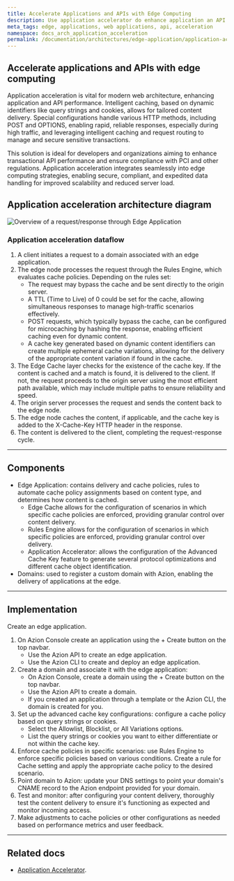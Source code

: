 ```yaml
---
title: Accelerate Applications and APIs with Edge Computing
description: Use application accelerator do enhance application an API performance.
meta_tags: edge, applications, web applications, api, acceleration
namespace: docs_arch_application_acceleration
permalink: /documentation/architectures/edge-application/application-acceleration/
---
```


## Accelerate applications and APIs with edge computing

Application acceleration is vital for modern web architecture, enhancing application and API performance. Intelligent caching, based on dynamic identifiers like query strings and cookies, allows for tailored content delivery. Special configurations handle various HTTP methods, including POST and OPTIONS, enabling rapid, reliable responses, especially during high traffic, and leveraging intelligent caching and request routing to manage and secure sensitive transactions.

This solution is ideal for developers and organizations aiming to enhance transactional API performance and ensure compliance with PCI and other regulations. Application acceleration integrates seamlessly into edge computing strategies, enabling secure, compliant, and expedited data handling for improved scalability and reduced server load.

## Application acceleration architecture diagram

![Overview of a request/response through Edge Application](/assets/docs/images/uploads/app-acceleration-arch.png)


### Application acceleration dataflow

1. A client initiates a request to a domain associated with an edge application.
2. The edge node processes the request through the Rules Engine, which evaluates cache policies. Depending on the rules set:
    - The request may bypass the cache and be sent directly to the origin server.
    - A TTL (Time to Live) of 0 could be set for the cache, allowing simultaneous responses to manage high-traffic scenarios effectively.
    - POST requests, which typically bypass the cache, can be configured for microcaching by hashing the response, enabling efficient caching even for dynamic content.
    - A cache key generated based on dynamic content identifiers can create multiple ephemeral cache variations, allowing for the delivery of the appropriate content variation if found in the cache.
3. The Edge Cache layer checks for the existence of the cache key. If the content is cached and a match is found, it is delivered to the client. If not, the request proceeds to the origin server using the most efficient path available, which may include multiple paths to ensure reliability and speed.
4. The origin server processes the request and sends the content back to the edge node.
5. The edge node caches the content, if applicable, and the cache key is added to the X-Cache-Key HTTP header in the response.
6. The content is delivered to the client, completing the request-response cycle.

---

## Components
- Edge Application: contains delivery and cache policies, rules to automate cache policy assignments based on content type, and determines how content is cached.
    - Edge Cache allows for the configuration of scenarios in which specific cache policies are enforced, providing granular control over content delivery.
    - Rules Engine allows for the configuration of scenarios in which specific policies are enforced, providing granular control over delivery.
    - Application Accelerator: allows the configuration of the Advanced Cache Key feature to generate several protocol optimizations and different cache object identification.
- Domains: used to register a custom domain with Azion, enabling the delivery of applications at the edge.

---

## Implementation
Create an edge application.
1. On Azion Console create an application using the + Create button on the top navbar.
    - Use the Azion API to create an edge application.
    - Use the Azion CLI to create and deploy an edge application.
2.  Create a domain and associate it with the edge application: 
    - On Azion Console, create a domain using the + Create button on the top navbar.
    - Use the Azion API to create a domain.
    - If you created an application through a template or the Azion CLI, the domain is created for you.
3. Set up the advanced cache key configurations: configure a cache policy based on query strings or cookies.
    - Select the Allowlist, Blocklist, or All Variations options.
    - List the query strings or cookies you want to either differentiate or not within the cache key.
4. Enforce cache policies in specific scenarios: use Rules Engine to enforce specific policies based on various conditions. Create a rule for Cache setting and apply the appropriate cache policy to the desired scenario.
5. Point domain to Azion: update your DNS settings to point your domain's CNAME record to the Azion endpoint provided for your domain.
6. Test and monitor: after configuring your content delivery, thoroughly test the content delivery to ensure it's functioning as expected and monitor incoming access.
7. Make adjustments to cache policies or other configurations as needed based on performance metrics and user feedback.

---

## Related docs

- [Application Accelerator](https://www.azion.com/en/documentation/products/build/edge-application/application-accelerator/).